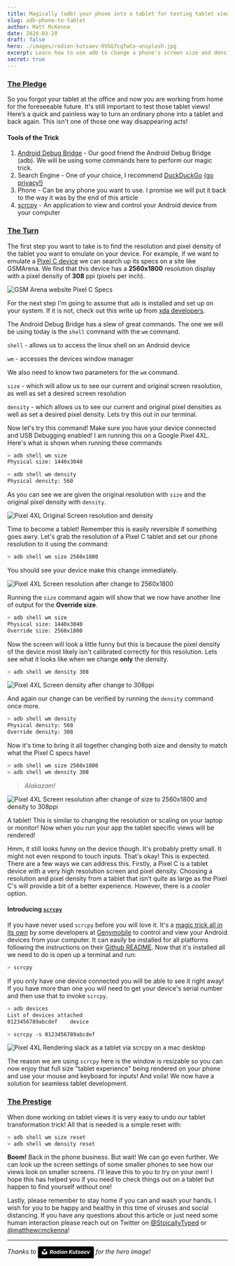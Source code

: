 ```yaml
---
title: Magically (adb) your phone into a tablet for testing tablet views!
slug: adb-phone-to-tablet
author: Matt McKenna
date: 2020-03-28
draft: false
hero: ./images/rodion-kutsaev-0VGG7cqTwCo-unsplash.jpg
excerpt: Learn how to use adb to change a phone's screen size and density to render tablet views.
secret: true
---
```


### [The Pledge](https://youtu.be/LV-cXixgrho)
So you forgot your tablet at the office and now you are working from home for the foreseeable future. It's still important to test those tablet views! Here’s a quick and painless way to turn an ordinary phone into a tablet and back again. This isn't one of those one way disappearing acts!

#### Tools of the Trick
1. [Android Debug Bridge](https://developer.android.com/studio/command-line/adb) - Our good friend the Android Debug Bridge (adb). We will be using some commands here to perform our magic trick.
2. Search Engine - One of your choice, I recommend [DuckDuckGo](https://duckduckgo.com/) [(go privacy!)](https://duckduckgo.com/privacy)
3. Phone - Can be any phone you want to use. I promise we will put it back to the way it was by the end of this article
4. [scrcpy](https://github.com/Genymobile/scrcpy) - An application to view and control your Android device from your computer

### [The Turn](https://youtu.be/LV-cXixgrho)
The first step you want to take is to find the resolution and pixel density of the tablet you want to emulate on your device. For example, if we want to emulate a [Pixel C device](https://www.gsmarena.com/google_pixel_c-7826.php) we can search up its specs on a site like GSMArena. We find that this device has a **2560x1800** resolution display with a pixel density of **308** ppi (pixels per inch).

<div className="Image__Medium">
  <img
    src="./images/gsmarena-pixelc-specs.png"
    title="GSM Arena Pixel C Specs"
    alt="GSM Arena website Pixel C Specs"
  />
</div>

For the next step I'm going to assume that `adb` is installed and set up on your system. If it is not, check out this write up from [xda developers](https://www.xda-developers.com/install-adb-windows-macos-linux/).

The Android Debug Bridge has a slew of great commands. The one we will be using today is the `shell` command with the `wm` command.

`shell` - allows us to access the linux shell on an Android device

`wm` - accesses the devices window manager

We also need to know two parameters for the `wm` command.

`size` - which will allow us to see our current and original screen resolution, as well as set a desired screen resolution

`density` - which allows us to see our current and original pixel densities as well as set a desired pixel density.
Lets try this out in our terminal.

Now let's try this command! Make sure you have your device connected and USB Debugging enabled! I am running this on a Google Pixel 4XL. Here's what is shown when running these commands

```bash
> adb shell wm size
Physical size: 1440x3040

> adb shell wm density
Physical density: 560
``` 
As you can see we are given the original resolution with `size` and the original pixel density with `density`. 

<div className="Image__Small">
  <img
    src="./images/no_change.png"
    title="Pixel 4XL Original Screen resolution and density"
    alt="Pixel 4XL Original Screen resolution and density"
  />
</div>

Time to become a tablet! Remember this is easily reversible if something goes awry.
Let's grab the resolution of a Pixel C tablet and set our phone resolution to it using the command:

```bash
> adb shell wm size 2560x1800
```

You should see your device make this change immediately.

<div className="Image__Small">
  <img
    src="./images/size_change.png"
    title="Pixel 4XL Screen resolution after change"
    alt="Pixel 4XL Screen resolution after change to 2560x1800"
  />
</div>

Running the `size` command again will show that we now have another line of output for the **Override size**.

```bash
> adb shell wm size
Physical size: 1440x3040
Override size: 2560x1800
```

Now the screen will look a little funny but this is because the pixel density of the device most likely isn't calibrated correctly for this resolution.  Lets see what it looks like when we change **only** the density.

```bash
> adb shell wm density 308
```

<div className="Image__Small">
  <img
    src="./images/density_change_smaller.png"
    title="Pixel 4XL Screen density after change"
    alt="Pixel 4XL Screen density after change to 308ppi"
  />
</div>


And again our change can be verified by running the `density` command once more.
```bash
> adb shell wm density
Physical density: 560
Override density: 308
```

Now it's time to bring it all together changing both size and density to match what the Pixel C specs have!

```bash
> adb shell wm size 2560x1800
> adb shell wm density 308
``` 

> *Alakazam!* 

<div className="Image__Small">
  <img
    src="./images/pixel_c_both_change.png"
    title="Pixel 4XL Screen resolution and density after change"
    alt="Pixel 4XL Screen resolution after change of size to 2560x1800 and density to 308ppi"
  />
</div>

A tablet! This is similar to changing the resolution or scaling on your laptop or monitor! Now when you run your app the tablet specific views will be rendered!

Hmm, it still looks funny on the device though. It's probably pretty small. It might not even respond to touch inputs. That's okay! This is expected. There are a few ways we can address this. Firstly, a Pixel C is a tablet device with a very high resolution screen and pixel density. Choosing a resolution and pixel density from a tablet that isn't quite as large as the Pixel C's will provide a bit of a better experience. However, there is a *cooler* option.

#### Introducing [`scrcpy`](https://github.com/Genymobile/scrcpy)
If you have never used `scrcpy` before you will love it. It's a [magic trick all in its own](https://blog.rom1v.com/2018/03/introducing-scrcpy/) by some developers at [Genymobile](https://github.com/Genymobile) to control and view your Android devices from your computer. It can easily be installed for all platforms following the instructions on their [Github README](https://github.com/Genymobile/scrcpy/blob/master/README.md).
Now that it's installed all we need to do is open up a terminal and run:

```bash
> scrcpy
```
If you only have one device connected you will be able to see it right away! If you have more than one you will need to get your device's serial number and then use that to invoke `scrcpy`.

```bash
> adb devices
List of devices attached
0123456789abcdef	device

> scrcpy -s 0123456789abcdef
```

<div className="Image__Medium">
  <img
    src="./images/tablet_layout_demo.png"
    title="Pixel 4XL Rendering slack as a tablet via scrcpy on a mac desktop"
    alt="Pixel 4XL Rendering slack as a tablet via scrcpy on a mac desktop"
  />
</div>


The reason we are using `scrcpy` here is the window is resizable so you can now enjoy that full size "tablet experience" being rendered on your phone and use your mouse and keyboard for inputs!
And voila! We now have a solution for seamless tablet development. 

### [The Prestige](https://youtu.be/LV-cXixgrho)
When done working on tablet views it is very easy to undo our tablet transformation trick! All that is needed is a simple reset with:

```bash
> adb shell wm size reset
> adb shell wm density reset
```

**Boom!** Back in the phone business.
But wait! We can go even further. We can look up the screen settings of some smaller phones to see how our views look on smaller screens. I'll leave this to you to try on your own!
I hope this has helped you if you need to check things out on a tablet but happen to find yourself without one!

Lastly, please remember to stay home if you can and wash your hands. I wish for you to be happy and healthy in this time of viruses and social distancing. If you have any questions about this article or just need some human interaction please reach out on Twitter on [@StoicallyTyped](https://twitter.com/StoicallyTyped) or [@matthewcmckenna](https://twitter.com/matthewcmckenna)!


---
*Thanks to <a style="background-color:black;color:white;text-decoration:none;padding:4px 6px;font-family:-apple-system, BlinkMacSystemFont, &quot;San Francisco&quot;, &quot;Helvetica Neue&quot;, Helvetica, Ubuntu, Roboto, Noto, &quot;Segoe UI&quot;, Arial, sans-serif;font-size:12px;font-weight:bold;line-height:1.2;display:inline-block;border-radius:3px" href="https://unsplash.com/@frostroomhead?utm_medium=referral&amp;utm_campaign=photographer-credit&amp;utm_content=creditBadge" target="_blank" rel="noopener noreferrer" title="Download free do whatever you want high-resolution photos from Rodion Kutsaev"><span style="display:inline-block;padding:2px 3px"><svg xmlns="http://www.w3.org/2000/svg" style="height:12px;width:auto;position:relative;vertical-align:middle;top:-2px;fill:white" viewBox="0 0 32 32"><title>unsplash-logo</title><path d="M10 9V0h12v9H10zm12 5h10v18H0V14h10v9h12v-9z"></path></svg></span><span style="display:inline-block;padding:2px 3px">Rodion Kutsaev</span></a> for the hero image!*